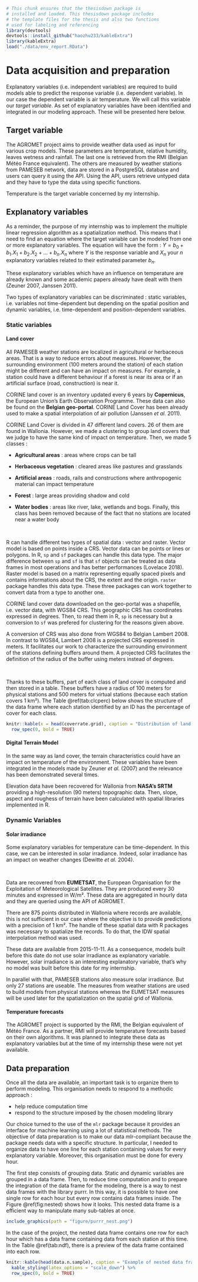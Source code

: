 ```r
# This chunk ensures that the thesisdown package is
# installed and loaded. This thesisdown package includes
# the template files for the thesis and also two functions
# used for labeling and referencing
library(devtools)
devtools::install_github("haozhu233/kableExtra")
library(kableExtra)
load("./data/env_report.RData")
```

# Data acquisition and preparation {#data-acq}

Explanatory variables (i.e. independent variables) are required to build models able to predict the response variable (i.e. dependent variable). In our case the dependent variable is air temperature. We will call this variable our _target variable_. As set of explanatory variables have been identified and integrated in our modeling approach. These will be presented here below.

## Target variable

The AGROMET project aims to provide weather data used as input for various crop models. These parameters are temperature, relative humidity, leaves wetness and rainfall. The last one is retrieved from the RMI (Belgian Météo France equivalent). The others are measured by weather stations from PAMESEB network, data are stored in a PostgreSQL database and users can query it using the API. Using the API, users retrieve untyped data and they have to type the data using specific functions. 

Temperature is the target variable concerned by my internship. 

## Explanatory variables

As a reminder, the purpose of my internship was to implement the multiple linear regression algorithm as a spatialization method. This means that I need to find an equation where the target variable can be modeled from one or more explanatory variables. The equation will have the form : $Y = b_0 + b_1.X_1 + b_2.X_2 + ... + b_n.X_n$ where $Y$ is the response variable and $X_n$ your $n$ explanatory variables related to their estimated parameter $b_n$.

These explanatory variables which have an influence on temperature are already known and some academic papers already have dealt with them (Zeuner 2007, Janssen 2011). 

Two types of explanatory variables can be discriminated : static variables, i.e. variables not time-dependent but depending on the spatial position and dynamic variables, i.e. time-dependent and position-dependent variables.

### Static variables

#### Land cover

All PAMESEB weather stations are localized in agricultural or herbaceous areas. That is a way to reduce errors about measures. However, the surrounding environment (100 meters around the station) of each station might be different and can have an impact on measures. For example, a station could have a different behaviour if a forest is near its area or if an artificial surface (road, construction) is near it. 

CORINE land cover is an inventory updated every 6 years by **Copernicus**, the European Union's Earth Observation Programme. These data can also be found on the **Belgian geo-portal**. CORINE Land Cover has been already used to make a spatial interpolation of air pollution (Janssen _et al._ 2011).

CORINE Land Cover is divided in 47 different land covers. 26 of them are found in Wallonia. However, we made a clustering to group land covers that we judge to have the same kind of impact on temperature. Then, we made 5 classes :

- __Agricultural areas__ : areas where crops can be tall

- __Herbaceous vegetation__ : cleared areas like pastures and grasslands

- __Artificial areas__ : roads, rails and constructions where anthropogenic material can impact temperature

- __Forest__ : large areas providing shadow and cold

- __Water bodies__ : areas like river, lake, wetlands and bogs. Finally, this class has been removed because of the fact that no stations are located near a water body

&nbsp;

R can handle different two types of spatial data : vector and raster. Vector model is based on points inside a CRS. Vector data can be points or lines or polygons. In R, `sp` and `sf` packages can handle this data type. The major difference between `sp` and `sf` is that `sf` objects can be treated as data frames in most operations and has better performances (Lovelace 2018). Raster model is based on a matrix representing equally spaced pixels and contains informations about the CRS, the extent and the origin. `raster` package handles this data type. These three packages can work together to convert data from a type to another one.

CORINE land cover data downloaded on the geo-portal was a shapefile, i.e. vector data, with WGS84 CRS. This geographic CRS has coordinates expressed in degrees. Then, to read them in R, `sp` is necessary but a conversion to `sf` was prefered for clustering for the reasons given above.

A conversion of CRS was also done from WGS84 to Belgian Lambert 2008. In contrast to WGS84, Lambert 2008 is a projected CRS expressed in meters. It facilitates our work to characterize the surrounding environment of the stations defining buffers around them. A projected CRS facilitates the definition of the radius of the buffer using meters instead of degrees.

&nbsp;

Thanks to these buffers, part of each class of land cover is computed and then stored in a table. These buffers have a radius of 100 meters for physical stations and 500 meters for virtual stations (because each station covers 1 km²). The Table \@ref(tab:clcperc) below shows the structure of the data frame where each station identified by an ID has the percentage of cover for each class.

```r
knitr::kable(x = head(coverrate.grid), caption = "Distribution of land covers around physical stations", booktabs=T) %>%
  row_spec(0, bold = TRUE)
```


#### Digital Terrain Model

In the same way as land cover, the terrain characteristics could have an impact on temperature of the environment. These variables have been integrated in the models made by Zeuner _et al._ (2007) and the relevance has been demonstrated several times.

Elevation data have been recovered for Wallonia from **NASA's SRTM** providing a high-resolution (90 meters) topographic data. Then, slope, aspect and roughess of terrain have been calculated with spatial libraries implemented in R.


### Dynamic Variables

#### Solar irradiance

Some explanatory variables for temperature can be time-dependent. In this case, we can be interested in solar irradiance. Indeed, solar irradiance has an impact on weather changes (Dewitte _et al._ 2004).

&nbsp;

Data are recovered from **EUMETSAT**, the European Organisation for the Exploitation of Meteorological Satellites. They are produced every 30 minutes and expressed in W/m². These data are aggregated in hourly data and they are queried using the API of AGROMET.

There are 875 points distributed in Wallonia where records are available, this is not sufficient in our case where the objective is to provide predictions with a precision of 1 km². The handle of these spatial data with R packages was necessary to spatialize the records. To do that, the IDW spatial interpolation method was used.

These data are available from 2015-11-11. As a consequence, models built before this date do not use solar irradiance as explanatory variable. However, solar irradiance is an interesting explanatory variable, that's why no model was built before this date for my internship.

In parallel with that, PAMESEB stations also measure solar irradiance. But only 27 stations are useable. The measures from weather stations are used to build models from physical stations whereas the EUMETSAT measures will be used later for the spatialization on the spatial grid of Wallonia.

#### Temperature forecasts

The AGROMET project is supported by the RMI, the Belgian equivalent of Météo France. As a partner, RMI will provide temperature forecasts based on their own algorithms.  It was planned to integrate these data as explanatory variables but at the time of my internship these were not yet available.


## Data preparation

Once all the data are available, an important task is to organize them to perform modeling. This organisation needs to respond to a methodic approach :

- help reduce computation time
- respond to the structure imposed by the chosen modeling library

Our choice turned to the use of the `mlr` package because it provides an interface for machine learning using a lot of statistical methods. The objective of data preparation is to make our data mlr-compliant because the package needs data with a specific structure. In particular, I needed to organize data to have one line for each station containing values for every explanatory variable. Moreover, this organisation must be done for every hour.

The first step consists of grouping data. Static and dynamic variables are grouped in a data frame. Then, to reduce time computation and to prepare the integration of the data frame for the modeling, there is a way to nest data frames with the library purrr. In this way, it is possible to have one single row for each hour but every row contains data frames inside. The Figure \@ref(fig:nested) shows how it looks. This nested data frame is a efficient way to manipulate many sub-tables at once.

```r
include_graphics(path = "figure/purrr_nest.png")
```

In the case of the project, the nested data frame contains one row for each hour which has a data frame containing data from each station at this time. In the Table \@ref(tab:ndf), there is a preview of the data frame contained into each row.

```r
knitr::kable(head(data.n.sample), caption = "Example of nested data frame in a row corresponding to 2016-05-19 15:00:00") %>%
  kable_styling(latex_options = "scale_down") %>%
  row_spec(0, bold = TRUE)
```




